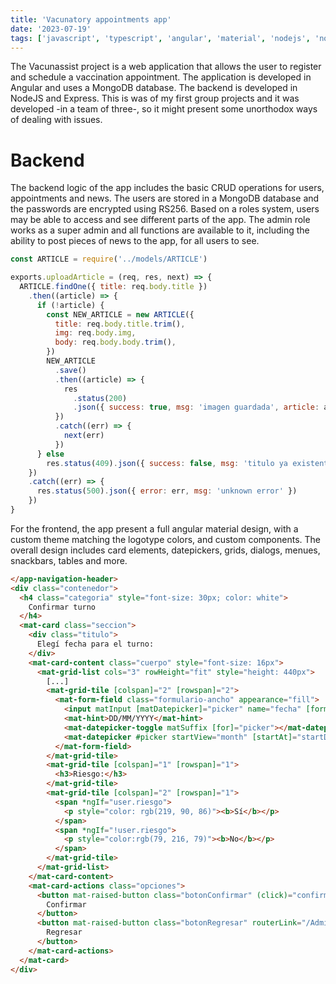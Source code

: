 ```yaml
---
title: 'Vacunatory appointments app'
date: '2023-07-19'
tags: ['javascript', 'typescript', 'angular', 'material', 'nodejs', 'node', 'css3', 'html5', 'bootstrap', 'git', 'gitHub']
---
```


The Vacunassist project is a web application that allows the user to register and schedule a vaccination appointment. 
The application is developed in Angular and uses a MongoDB database. The backend is developed in NodeJS and Express.
This is was of my first group projects and it was developed -in a team of three-, so it might present some unorthodox ways
of dealing with issues.

<CustomImage src="https://raw.githubusercontent.com/Relderf/Relderf-PostsDB/main/images/vacunassist.png" alt="Vaccunasist active appointments" />

# Backend

The backend logic of the app includes the basic CRUD operations for users, appointments and news. 
The users are stored in a MongoDB database and the passwords are encrypted using RS256.
Based on a roles system, users may be able to access and see different parts of the app. The admin role works as a super admin
and all functions are available to it, including the ability to post pieces of news to the app, for all users to see.

```javascript
const ARTICLE = require('../models/ARTICLE')

exports.uploadArticle = (req, res, next) => {
  ARTICLE.findOne({ title: req.body.title })
    .then((article) => {
      if (!article) {
        const NEW_ARTICLE = new ARTICLE({
          title: req.body.title.trim(),
          img: req.body.img,
          body: req.body.body.trim(),
        })
        NEW_ARTICLE
          .save()
          .then((article) => {
            res
              .status(200)
              .json({ success: true, msg: 'imagen guardada', article: article })
          })
          .catch((err) => {
            next(err)
          })
      } else
        res.status(409).json({ success: false, msg: 'titulo ya existente' })
    })
    .catch((err) => {
      res.status(500).json({ error: err, msg: 'unknown error' })
    })
}
```

For the frontend, the app present a full angular material design, with a custom theme matching the logotype colors, 
and custom components. The overall design includes card elements, datepickers, grids, dialogs, menues, snackbars, tables
and more. 

```html
</app-navigation-header>
<div class="contenedor">
  <h4 class="categoria" style="font-size: 30px; color: white">
    Confirmar turno
  </h4>
  <mat-card class="seccion">
    <div class="titulo">
      Elegí fecha para el turno:
    </div>
    <mat-card-content class="cuerpo" style="font-size: 16px">
      <mat-grid-list cols="3" rowHeight="fit" style="height: 440px">
        [...]
        <mat-grid-tile [colspan]="2" [rowspan]="2">
          <mat-form-field class="formulario-ancho" appearance="fill">
            <input matInput [matDatepicker]="picker" name="fecha" [formControl]="user.fecha" [min]="minDate" required="false"/>
            <mat-hint>DD/MM/YYYY</mat-hint>
            <mat-datepicker-toggle matSuffix [for]="picker"></mat-datepicker-toggle>
            <mat-datepicker #picker startView="month" [startAt]="startDate" ></mat-datepicker>
          </mat-form-field>
        </mat-grid-tile>
        <mat-grid-tile [colspan]="1" [rowspan]="1">
          <h3>Riesgo:</h3>
        </mat-grid-tile>
        <mat-grid-tile [colspan]="2" [rowspan]="1">
          <span *ngIf="user.riesgo">
            <p style="color: rgb(219, 90, 86)"><b>Sí</b></p>
          </span>
          <span *ngIf="!user.riesgo">
            <p style="color:rgb(79, 216, 79)"><b>No</b></p>
          </span>
        </mat-grid-tile>
      </mat-grid-list>
    </mat-card-content>
    <mat-card-actions class="opciones">
      <button mat-raised-button class="botonConfirmar" (click)="confirmarTurno()">
        Confirmar
      </button>
      <button mat-raised-button class="botonRegresar" routerLink="/AdministrarTurnos">
        Regresar
      </button>
    </mat-card-actions>
  </mat-card>
</div>
```
